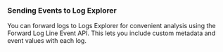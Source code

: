 ### Sending Events to Log Explorer

You can forward logs to Logs Explorer for convenient analysis using the Forward Log Line Event API. This lets you include custom metadata and event values with each log.

